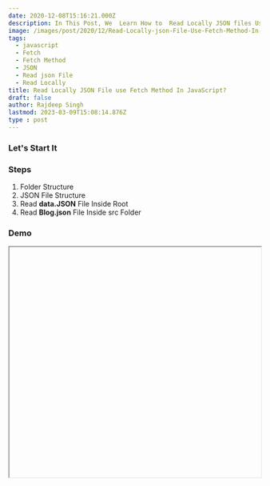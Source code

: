 ```yaml
---
date: 2020-12-08T15:16:21.000Z
description: In This Post, We  Learn How to  Read Locally JSON files Use Fetch Method In Javascript. But We Do Not Use Import MetHod For Reading JSON File.
image: /images/post/2020/12/Read-Locally-json-File-Use-Fetch-Method-In-JavaScript.png
tags:
  - javascript
  - Fetch
  - Fetch Method
  - JSON
  - Read json File
  - Read Locally
title: Read Locally JSON File use Fetch Method In JavaScript?
draft: false
author: Rajdeep Singh
lastmod: 2023-03-09T15:08:14.876Z
type : post
---
```



### Let's Start It

### Steps

1. Folder Structure
2. JSON File Structure
3. Read **data.JSON** File Inside Root
4. Read **Blog.json** File Inside src Folder

### Demo

<Iframe class='codeSandBoxIframe' url="https://codesandbox.io/embed/read-local-json-file-in-javascript-dnly0?autoresize=1&fontsize=14&hidenavigation=1&theme=dark&view=preview" width="100%" height="460px" display="block" position="relative"/> 

If You Read JSON File, txt File, and Any Other File Inside JavaScript, use Fetch Method. Make Sure You use Live Server In JavaScript.

Live Server Provide You A HTTP Response For Your Local Production and Development base Project You Use Express.js, Vscode Live Server Plugin For Local
Production, and Any other Library.

Secondly, Don't Import JavaScript Files. When Use Fetch Method In Your Project.

```javascript
import data from './Blog.json';
// show Error Inside Your Browser
fetch(data).then(function (response) {
	response.json().then(function (data) {
		console.log(data);
	});
});
```

**Resolve SyntaxError: Unexpected token `<` in JSON at position 0 Error**: Simple Remove Import Value Inside Fetch Method and Add URL inside fetch.

### Show A Error Inside Console

![SyntaxError: Unexpected token < in JSON at position 0](/images/post/2020/12/Error-json.png "SyntaxError: Unexpected token < in JSON at position 0")

---

### Folder Structure

![Folder Structure](/images/post/2020/12/Json-Folder-Str.png "Folder Structure")

I'm Read Two File In My Demo Project. First File Inside Root Folder And Second File Inside src Folder.

---

## JSON File Structure

![JSON File Structure](/images/post/2020/12/Json-Str-LoOK-lIKE.png "JSON File Structure")

JSON File Structure Most Important For Us, Because when JSON Data **Warp** Inside **Array**. In case You Use **Map() Method** And Get Data Easily Inside
Your Project.

```json
[
    {
       "username": "officialrajdeepsingh",
       "firstName": "Rajdeep",
       "lastName": "Singh",
       "gender": "Male",
       "aboutAuthor": "Read Book, Music Lover and Web Developer"
     },
     ...
 ]
```

You Write Directly Inside JSON File You Use **Object.entries() Method** Firstly, after use map() method For Read JSON File. Rest Of Code Same In My Demo
Project. JSON data Access Not Easily In **Object.entries() Method**. I'm Recommend You To Wrap Your JSON Data Firstly Inside the Array.

```json
{
	"username": "officialrajdeepsingh",
	"firstName": "Rajdeep",
	"lastName": "Singh",
	"gender": "Male",
	"aboutAuthor": "Read Book, Music Lover and Web Developer"
}
```

---

## Read data.json File Inside Root

```javascript
fetch('./data.json')
	.then(function (response) {
		return response;
	})
	.then(function (data) {
		return data.json();
	})
	.then(function (Normal) {
		const html = Normal.map(
			(data) =>
				`<div class="card"> 
        <h4> ${data.username}</h4>
        <h2> ${data.firstName}  ${data.lastName} </h2>
        <h3> ${data.gender}</h3>
        <h3> ${data.aboutAuthor}</h3>
    </div>`,
		);
		document.getElementById('app').innerHTML = html;
	})
	.catch(function (err) {
		console.log('Fetch problem show: ' + err.message);
	});
```

- Inside Fetch Method, We Pass Absolute File Path. In My Case My File Inside Root Folder. So we use the Absolute path to look like `./data.json`. Then use **JSON()** method Get data to the Response.
- Do Not use Import File, Inside Fetch Method URL.
- Make Sure Your JSON File Access With URL (Checkout My Example URL).
- When Add File Path With Live Server. Now Fetch Method Convert To a URL. If fetch Method Not Convert Then Show Error In Your Console.
- In local Development, use Live Server For Convert Fetch method URL to Http response

**Code sandbox Online Project My data.json File:**
[https://dnly0.csb.app/data.json](https://dnly0.csb.app/data.json)

---

## Read Blog.json File Inside src Folder

```javascript
fetch('./src/Blog.json')
	.then(function (response) {
		return response;
	})
	.then(function (data) {
		return data.json();
	})
	.then(function (Normal) {
		const html = Normal.map(
			(data) =>
				`<div class="card"> 
        <h4> ${data.username}</h4>
        <h2> ${data.fullName}</</h2>
        <h3> ${data.aboutAuthor}</h3>
    </div>`,
		);
		document.getElementById('appData').innerHTML = html;
	})
	.catch(function (err) {
		console.log('Fetch problem show: ' + err.message);
	});
```

- Inside Fetch Method, We Pass Absolute File Path. In My Case My File Inside src
  Folder. So we use the Absolute path to look like `./src/Blog.json`. Then use
  **JSON()** method Get data to the Response.
- Do Not use Import File, Inside Fetch Method URL.
- Make Sure Your JSON File Access With URL (Checkout My Example URL).
- When Add File Path With Live Server. Now Fetch Method Convert To a URL. If
  fetch Method Not Convert Then Show Error In Your Console.
- In local Development, use Live Server For Convert Fetch method URL to Http
  response

**Code sandbox Online Project Example My Blog.json**
[https://dnly0.csb.app/src/Blog.json](https://dnly0.csb.app/src/Blog.json)

---

## Reference

[https://developer.mozilla.org/en-US/docs/Web/API/Fetch_API](https://developer.mozilla.org/en-US/docs/Web/API/Fetch_API)

[https://www.geeksforgeeks.org/javascript-fetch-method/](https://www.geeksforgeeks.org/javascript-fetch-method/)
